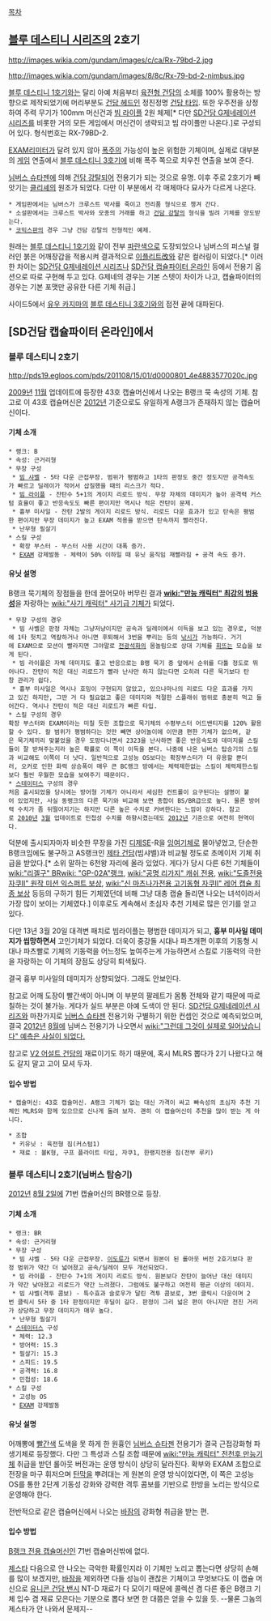 [[목차]]
== [[블루 데스티니 시리즈]]의 2호기 ==
http://images.wikia.com/gundam/images/c/ca/Rx-79bd-2.jpg

http://images.wikia.com/gundam/images/8/8c/Rx-79-bd-2-nimbus.jpg

[[블루 데스티니 1호기]]와는 달리 아예 처음부터 [[육전형 건담]]의 소체를 100% 활용하는 방향으로 제작되었기에 머리부분도 [[건담 헤드]]인 정진정명 [[건담 타입]]. 또한 우주전을 상정하여 주력 무기가 100mm 머신건과 [[빔 라이플]] 2원 체제[* 다만 [[SD건담 G제네레이션 시리즈]]를 비롯한 거의 모든 게임에서 머신건이 생략되고 빔 라이플만 나온다.]로 구성되어 있다. 형식번호는 RX-79BD-2.

[[EXAM리미터]]가 달려 있지 않아 [[폭주]]의 가능성이 높은 위험한 기체이며, 실제로 대부분의 [[게임]] 연출에서 [[블루 데스티니 3호기]]에 비해 폭주 쪽으로 치우친 연출을 보여 준다.

[[님버스 슈타젠]]에 의해 [[건담 강탈]]되어 전용기가 되는 것으로 유명. 이후 주로 2호기가 빼앗기는 [[클리셰]]의 원조가 되었다. 다만 이 부분에서 각 매체마다 묘사가 다르게 나온다.
 * 게임판에서는 님버스가 크루스트 박사를 죽이고 전리품 형식으로 챙겨 간다.
 * 소설판에서는 크루스트 박사와 모종의 거래를 하고 [[건담 강탈]]의 형식을 빌려 기체를 양도받는다.
 * [[코믹스]]판의 경우 그냥 건담 강탈의 전형적인 예제.

원래는 [[블루 데스티니 1호기]]와 같이 전부 [[파란색]]으로 도장되었으나 님버스의 퍼스널 컬러인 붉은 어깨장갑을 적용시켜 결과적으로 [[이플리트改]]와 같은 컬러링이 되었다.[* 이러한 차이는 [[SD건담 G제네레이션 시리즈]]나 [[SD건담 캡슐파이터 온라인]] 등에서 전용기 옵션으로 따로 구현해 두고 있다. G제네의 경우는 기본 스텟이 차이가 나고, 캡슐파이터의 경우는 기본 포맷만 공유한 다른 기체 취급.]

사이드5에서 [[유우 카지마]]의 [[블루 데스티니 3호기]]와의 접전 끝에 대파된다.

== [SD건담 캡슐파이터 온라인]에서 ==
=== 블루 데스티니 2호기 ===
http://pds19.egloos.com/pds/201108/15/01/d0000801_4e4883577020c.jpg

[[2009년]] [[11월]] 업데이트에 등장한 43호 캡슐머신에서 나오는 B랭크 묵 속성의 기체. 참고로 이 43호 캡슐머신은 [[2012년]] 기준으로도 유일하게 A랭크가 존재하지 않는 캡슐머신이다.
==== 기체 소개 ====
 * 랭크: B
 * 속성: 근거리형
 * 무장 구성
  * [[빔 샤벨]] - 5타 다운 근접무장. 범위가 평범하고 1타의 판정도 중간 정도지만 공격속도가 빠르고 딜레이가 적어서 삽질했을 때의 리스크가 적다.
  * [[빔 라이플]] - 잔탄수 5+1의 게이지 리로드 방식. 무장 자체의 데미지가 높아 공격력 커스텀 효율이 좋고 반응속도도 빠른 편이지만 역시나 적은 잔탄이 문제.
  * 흉부 미사일 - 잔탄 2발의 게이지 리로드 방식. 리로드 다운 효과가 있고 탄속은 평범한 편이지만 무장 데미지가 높고 EXAM 적용을 받으면 탄속까지 빨라진다.
  * 난무형 필살기
 * 스킬 구성
  * 확장 부스터 - 부스터 사용 시간이 대폭 증가.
  * [[EXAM]] 강제발동 - 체력이 50% 이하일 때 유닛 움직임 재빨라짐 + 공격 속도 증가.
==== 유닛 설명 ====
B랭크 묵기체의 장점들을 한데 끌어모아 버무린 결과 '''[[wiki:"만능 캐릭터" 최강의 범용성]]'''을 자랑하는 [[wiki:"사기 캐릭터" 사기급 기체]]가 되었다.

 * 무장 구성의 경우
  * 빔 사벨은 판정 자체는 그냥저냥이지만 공속과 딜레이에서 이득을 보고 있는 경우로, 덕분에 1타 헛치고 역칼하거나 아니면 후퇴해서 3번을 뿌리는 등의 [[낚시]]가 가능하다. 거기에 EXAM으로 모션이 빨라지면 그야말로 [[전광석화]]의 몸놀림으로 상대 기체를 [[회]]뜨는 모습을 보게 된다.
  * 빔 라이플은 자체 데미지도 좋고 반응으로는 B랭 묵기 중 앞에서 순위를 다툴 정도로 뛰어나다. 잔탄이 적은 대신 리로드가 빨라 난사만 하지 않는다면 오히려 다른 묵기보다 탄창 관리가 쉽다.
  * 흉부 미사일은 역시나 호밍이 구현되지 않았고, 있으나마나의 리로드 다운 효과를 가지고 있긴 하지만, 그딴 거 다 필요없고 좋은 데미지와 적절한 스플래쉬 범위로 충분히 먹고 들어간다. 역시나 잔탄이 적은 대신 리로드가 빠른 타입.
 * 스킬 구성의 경우
 확장 부스터와 EXAM이라는 미칠 듯한 조합으로 묵기체의 수평부스터 어드밴티지를 120% 활용할 수 있다. 칼 범위가 평범하다는 것만 빼면 상어놀이에 이만큼 편한 기체가 없으며, 같은 묵기체끼리 맞붙었을 경우 도망다니면서 2323을 난사하면 좋은 반응속도와 데미지를 스킬들이 잘 받쳐주는지라 높은 확률로 이 쪽이 이득을 본다. 나중에 나온 님버스 탑승기의 스킬과 비교해도 이쪽이 더 낫다. 일반적으로 고성능 OS보다는 확장부스터가 더 유용할 뿐더러, 오커로 인한 화력 상승폭이 매우 큰 BC랭크 방에서는 체력제한없는 스킬이 체력제한스킬보다 훨씬 우월한 모습을 보여주기 때문이다.
 * [[스테이터스]] 구성의 경우
 처음 출시되었을 당시에는 방어형 기체가 아니라서 세심한 컨트롤이 요구된다는 설명이 붙어 있었지만, 사실 동랭크의 다른 묵기와 비교해 보면 총합이 BS/BR급으로 높다. 물론 방어력 수치가 좀 뒤떨어지기는 하지만 다른 높은 수치로 커버한다는 느낌이 강하다. 참고로 [[2010년]] [[3월]] 업데이트로 민첩성 수치를 하향시켰는데도 [[2012년]] 기준으로 여전히 현역이다. 

덕분에 출시되자마자 비슷한 무장을 가진 [[디제]]SE-R을 [[잉여]]기체로 몰아넣었고, 단순한 B랭크임에도 불구하고 AS랭크인 [[제타 건담]](빔샤벨)과 비교될 정도로 초메이저 기체 취급을 받았다.[* 소위 말하는 6천왕 자리에 올라 있었다. 게다가 당시 다른 6천 기체들이 [[wiki:"리겔구" BR]][[wiki: "GP-02A"랭크]], [[wiki:"공명 리가지" 캐쉬 전용]], [[wiki:"도즐전용 자쿠II" 원작 미션 익스퍼트 보상]], [[wiki:"신 마츠나가전용 고기동형 자쿠II" 레어 캡슐 최종 보상]] 등등의 구하기 힘든 기체였던데 비해 그냥 대충 캡슐 돌리면 나오는 녀석이라서 가장 많이 보이는 기체였다.] 이후로도 계속해서 초심자 추천 기체로 많은 인기를 얻고 있다.

다만 13년 3월 20일 대격변 패치로 빔라이플는 평범한 데미지가 되고, '''흉부 미사일 데미지가 씹망하면서''' 고인기체가 되었다. 더욱이 중강돌 시대나 파츠개편 이후의 기동형 시대나 파츠빨로 기체의 기동력을 어느정도 높여주는게 가능하면서 스킬로 기동력의 극한을 자랑하는 이 기체의 장점도 상당히 퇴색됬다.

결국 흉부 미사일의 데미지가 상향되었다. 그래도 안보인다.

참고로 어깨 도장이 빨간색이 아니며 이 부분의 팔레트가 몸통 전체와 같기 때문에 따로 칠하는 것이 불가능. 게다가 실드 부분은 아예 도색이 안 된다. [[SD건담 G제네레이션 시리즈]]와 마찬가지로 [[님버스 슈타젠]] 전용기와 구별하기 위한 컨셉인 것으로 예측되었으며, 결국 [[2012년]] [[8월]]에 님버스 전용기가 나오면서 [[wiki:"그런데 그것이 실제로 일어났습니다" 예측은 사실이 되었다.]]

참고로 [[V2 어설트 건담]]의 재료이기도 하기 때문에, 혹시 MLRS 뽑다가 2기 나왔다고 해도 갈지 말고 고이 모셔 두자.
==== 입수 방법 ====
 * 캡슐머신: 43호 캡슐머신. A랭크 기체가 없는 대신 가격이 싸고 빠속성의 초심자 추천 기체인 MLRS와 함께 있으므로 신나게 돌려 보자. 괜히 이 캡슐머신이 추천을 많이 받는 게 아니다.

 * 조합
  * 키유닛 : 육전형 짐(커스텀1)
  * 재료 : 볼K형, 구프 플라이트 타입, 자쿠1, 한랭지전용 짐(전부 루키)

=== 블루 데스티니 2호기(님버스 탑승기) ===
[[2012년]] [[8월 2일]]에 71번 캡슐머신의 BR랭으로 등장.
==== 기체 소개 ====
 * 랭크: BR
 * 속성: 근거리형
 * 무장 구성
  * 빔 샤벨 - 5타 다운 근접무장. [[이도류]]가 되면서 원본이 된 롤아웃 버전 2호기보다 판정 범위가 약간 더 넓어졌고 공속/딜레이 모두 개선되었다.
  * 빔 라이플 - 잔탄수 7+1의 게이지 리로드 방식. 원본보다 잔탄이 늘어난 대신 데미지가 약간 낮아졌고 리로드가 약간 느려졌다. 그럼에도 불구하고 여전히 평균 이상의 데미지.
  * 빔 샤벨(격투 콤보) - 특수효과 슬로우가 달린 격투 콤보로, 3번 클릭시 다운이며 2번 클릭시 5타 중 1타 판정이지만 후딜이 길다. 판정이 그리 넓은 편이 아니지만 전진 거리가 상당하고 무장 데미지가 매우 높다.
  * 난무형 필살기
 * [[스테이터스]] 구성
  * 체력: 12.3
  * 방어력: 15.3
  * 필살기: 15.3
  * 스피드: 19.5
  * 공격력: 16.8
  * 민첩성: 18.6
 * 스킬 구성
  * 고성능 OS
  * [[EXAM]] 강제발동

==== 유닛 설명 ====
어깨뽕에 [[빨간색]] 도색을 못 하게 한 원흉인 [[님버스 슈타젠]] 전용기가 결국 근접강화형 파생기체로 등장했다. 다만 그 특성과 스킬 조합 때문에 [[wiki:"만능 캐릭터" 전천후 만능기체]] 취급을 받던 롤아웃 버전과는 운영 방식이 상당히 달라진다. 확부와 EXAM 조합으로 전장을 마구 휘저으며 [[탄막]]을 뿌려대는 게 원본의 운영 방식이었다면, 이 쪽은 고성능 OS를 통한 2단계 기동성 강화와 강력한 격투 콤보를 기반으로 한방을 노리는 방식으로 운영해야 한다.

전반적으로 같은 캡슐머신에서 나오는 [[바잠]]의 강화형 취급을 받는 편.
==== 입수 방법 ====
[[B랭크 전용 캡슐]]머신인 71번 캡슐머신밖에 없다.

[[제스타]] 다음으로 안 나오는 극악한 확률인지라 이 기체만 노리고 뽑는다면 상당히 손해를 많이 보겠지만, [[바잠]]을 제외하면 다들 성능이 괜찮은 기체이고 무엇보다도 이 캡슐 머신으로 [[유니콘 건담 밴시]] NT-D 재료가 다 모이기 때문에 콜렉션 겸 다른 좋은 B랭크 기체 입수 겸 재료 모은다는 기분으로 뽑다 보면 한 대쯤은 얻을 수 있을 듯. --물론 그놈의 제스타가 안 나와서 문제지--
